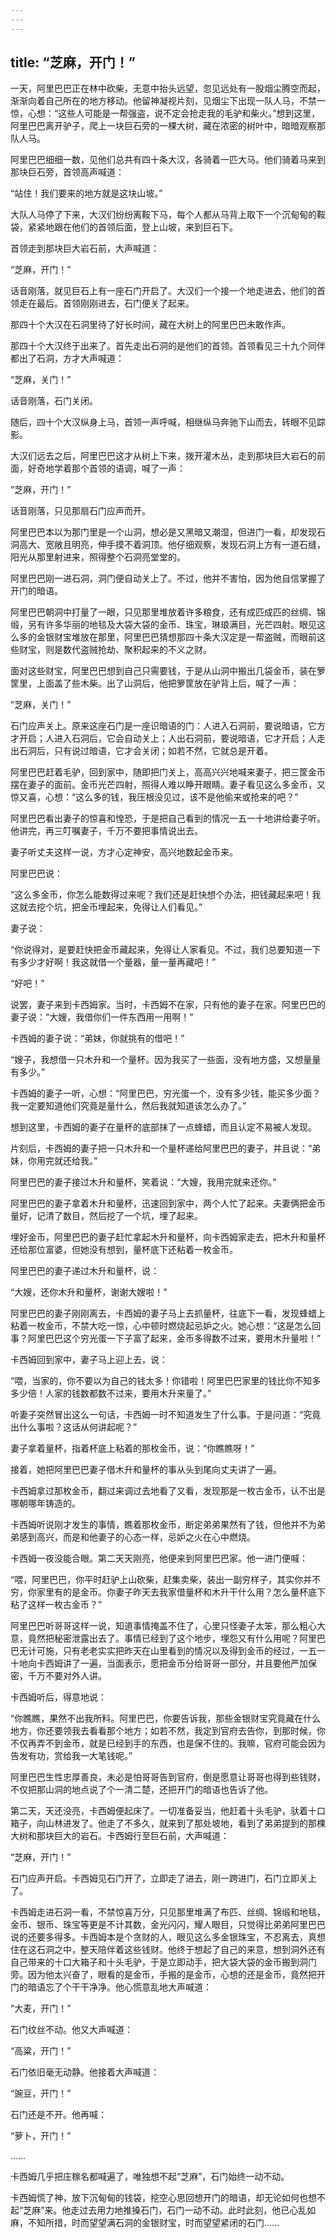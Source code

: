```yaml
---
---
---
```

title: “芝麻，开门！”
---




一天，阿里巴巴正在林中砍柴，无意中抬头远望，忽见远处有一股烟尘腾空而起，渐渐向着自己所在的地方移动。他留神凝视片刻，见烟尘下出现一队人马，不禁一惊，心想：“这些人可能是一帮强盗，说不定会抢走我的毛驴和柴火。”想到这里，阿里巴巴离开驴子，爬上一块巨石旁的一棵大树，藏在浓密的树叶中，暗暗观察那队人马。

阿里巴巴细细一数，见他们总共有四十条大汉，各骑着一匹大马。他们骑着马来到那块巨石旁，首领高声喊道：

“站住！我们要来的地方就是这块山坡。”

大队人马停了下来，大汉们纷纷离鞍下马，每个人都从马背上取下一个沉甸甸的鞍袋，紧紧地跟在他们的首领后面，登上山坡，来到巨石下。

首领走到那块巨大岩石前，大声喊道：

“芝麻，开门！”

话音刚落，就见巨石上有一座石门开启了。大汉们一个接一个地走进去，他们的首领走在最后。首领刚刚进去，石门便关了起来。

那四十个大汉在石洞里待了好长时间，藏在大树上的阿里巴巴未敢作声。

那四十个大汉终于出来了。首先走出石洞的是他们的首领。首领看见三十九个同伴都出了石洞，方才大声喊道：

“芝麻，关门！”

话音刚落，石门关闭。

随后，四十个大汉纵身上马，首领一声呼喊，相继纵马奔驰下山而去，转眼不见踪影。

大汉们远去之后，阿里巴巴这才从树上下来，拨开灌木丛，走到那块巨大岩石的前面，好奇地学着那个首领的语调，喊了一声：

“芝麻，开门！”

话音刚落，只见那扇石门应声而开。

阿里巴巴本以为那门里是一个山洞，想必是又黑暗又潮湿，但进门一看，却发现石洞高大、宽敞且明亮，伸手摸不着洞顶。他仔细观察，发现石洞上方有一道石缝，阳光从那里射进来，照得整个石洞亮堂堂的。

阿里巴巴刚一进石洞，洞门便自动关上了。不过，他并不害怕，因为他自信掌握了开门的暗语。

阿里巴巴朝洞中打量了一眼，只见那里堆放着许多粮食，还有成匹成匹的丝绸、锦缎，另有许多华丽的地毯及大袋大袋的金币、珠宝，琳琅满目，光芒四射。眼见这么多的金银财宝堆放在那里，阿里巴巴猜想那四十条大汉定是一帮盗贼，而眼前这些财宝，则是数代盗贼抢劫、聚积起来的不义之财。

面对这些财宝，阿里巴巴想到自己只需要钱，于是从山洞中搬出几袋金币，装在箩筐里，上面盖了些木柴。出了山洞后，他把箩筐放在驴背上后，喊了一声：

“芝麻，关门！”

石门应声关上。原来这座石门是一座识暗语的门：人进入石洞前，要说暗语，它方才开启；人进入石洞后，它会自动关上；人出石洞前，要说暗语，它才开启；人走出石洞后，只有说过暗语，它才会关闭；如若不然，它就总是开着。

阿里巴巴赶着毛驴，回到家中，随即把门关上，高高兴兴地喊来妻子，把三筐金币摆在妻子的面前。金币光芒四射，照得人难以睁开眼睛。妻子看见这么多金币，又惊又喜，心想：“这么多的钱，我压根没见过，该不是他偷来或抢来的吧？”

阿里巴巴看出妻子的惊喜和惶恐，于是把自己看到的情况一五一十地讲给妻子听。他讲完，再三叮嘱妻子，千万不要把事情说出去。

妻子听丈夫这样一说，方才心定神安，高兴地数起金币来。

阿里巴巴说：

“这么多金币，你怎么能数得过来呢？我们还是赶快想个办法，把钱藏起来吧！我这就去挖个坑，把金币埋起来，免得让人们看见。”

妻子说：

“你说得对，是要赶快把金币藏起来，免得让人家看见。不过，我们总要知道一下有多少才好啊！我这就借一个量器，量一量再藏吧！”

“好吧！”

说罢，妻子来到卡西姆家。当时，卡西姆不在家，只有他的妻子在家。阿里巴巴的妻子说：“大嫂，我借你们一件东西用一用啊！”

卡西姆的妻子说：“弟妹，你就挑有的借吧！”

“嫂子，我想借一只木升和一个量杯。因为我买了一些面，没有地方盛，又想量量有多少。”

卡西姆的妻子一听，心想：“阿里巴巴，穷光蛋一个，没有多少钱，能买多少面？我一定要知道他们究竟是量什么，然后我就知道该怎么办了。”

想到这里，卡西姆的妻子在量杯的底部抹了一点蜂蜡，而且认定不易被人发现。

片刻后，卡西姆的妻子把一只木升和一个量杯递给阿里巴巴的妻子，并且说：“弟妹，你用完就还给我。”

阿里巴巴的妻子接过木升和量杯，笑着说：“大嫂，我用完就来还你。”

阿里巴巴的妻子拿着木升和量杯，迅速回到家中，两个人忙了起来。夫妻俩把金币量好，记清了数目，然后挖了一个坑，埋了起来。

埋好金币，阿里巴巴的妻子赶忙拿起木升和量杯，向卡西姆家走去，把木升和量杯还给那位富婆，但她没有想到，量杯底下还粘着一枚金币。

阿里巴巴的妻子递过木升和量杯，说：

“大嫂，还你木升和量杯，谢谢大嫂啦！”

阿里巴巴的妻子刚刚离去，卡西姆的妻子马上去抓量杯，往底下一看，发现蜂蜡上粘着一枚金币，不禁大吃一惊，心中顿时燃烧起忌妒之火。她心想：“这是怎么回事？阿里巴巴这个穷光蛋一下子富了起来，金币多得数不过来，要用木升量啦！”

卡西姆回到家中，妻子马上迎上去，说：

“喂，当家的，你不要以为自己的钱太多！你错啦！阿里巴巴家里的钱比你不知多多少倍！人家的钱数都数不过来，要用木升来量了。”

听妻子突然冒出这么一句话，卡西姆一时不知道发生了什么事。于是问道：“究竟出什么事啦？这话从何讲起呢？”

妻子拿着量杯，指着杯底上粘着的那枚金币，说：“你瞧瞧呀！”

接着，她把阿里巴巴妻子借木升和量杯的事从头到尾向丈夫讲了一遍。

卡西姆拿过那枚金币，翻过来调过去地看了又看，发现那是一枚古金币，认不出是哪朝哪年铸造的。

卡西姆听说刚才发生的事情，瞧着那枚金币，断定弟弟果然有了钱，但他并不为弟弟感到高兴，而是和他妻子的心态一样，忌妒之火在心中燃烧。

卡西姆一夜没能合眼。第二天天刚亮，他便来到阿里巴巴家。他一进门便喊：

“喂，阿里巴巴，你平时赶驴上山砍柴，赶集卖柴，装出一副穷样子，其实你并不穷，你家里有的是金币。你妻子昨天去我家借量杯和木升干什么用？怎么量杯底下粘了这样一枚古金币？”

阿里巴巴听哥哥这样一说，知道事情掩盖不住了，心里只怪妻子太笨，那么粗心大意，竟然把秘密泄露出去了。事情已经到了这个地步，埋怨又有什么用呢？阿里巴巴无计可施，只有老老实实把昨天在山里看到的情况以及得到金币的经过，一五一十地向卡西姆讲了一遍，当面表示，愿把金币分给哥哥一部分，并且要他严加保密，千万不要对外人讲。

卡西姆听后，得意地说：

“你瞧瞧，果然不出我所料。阿里巴巴，你要告诉我，那些金银财宝究竟藏在什么地方，你还要领我去看看那个地方；如若不然，我定到官府去告你，到那时候，你不仅再弄不到金币，就是已经到手的东西，也是保不住的。我嘛，官府可能会因为告发有功，赏给我一大笔钱呢。”

阿里巴巴生性忠厚善良，未必是怕哥哥告到官府，倒是愿意让哥哥也得到些钱财，不仅把那山洞的地点说了个一清二楚，还把开门的暗语也告诉了他。

第二天，天还没亮，卡西姆便起床了。一切准备妥当，他赶着十头毛驴，驮着十口箱子，向山林进发了。他走了不多久，就来到了那处坡地，看到了弟弟提到的那棵大树和那块巨大的岩石。卡西姆行至巨石前，大声喊道：

“芝麻，开门！”

石门应声开启。卡西姆见石门开了，立即走了进去，刚一跨进门，石门立即关上了。

卡西姆走进石洞一看，不禁惊喜万分，只见那里堆满了布匹、丝绸、锦缎和地毯，金币、银币、珠宝等更是不计其数，金光闪闪，耀人眼目，只觉得比弟弟阿里巴巴说的还要多得多。卡西姆本是个贪财的人，眼见这么多金银珠宝，不忍离去，真想住在这石洞之中，整天陪伴着这些钱财。他终于想起了自己的来意，想到洞外还有自己带来的十口大箱子和十头毛驴，于是立即动手，把大袋大袋的金币搬到洞门旁。因为他太兴奋了，眼看的是金币，手搬的是金币，心想的还是金币，竟然把开门的暗语忘了个干干净净。他心慌意乱地大声喊道：

“大麦，开门！”

石门纹丝不动。他又大声喊道：

“高粱，开门！”

石门依旧毫无动静。他接着大声喊道：

“豌豆，开门！”

石门还是不开。他再喊：

“萝卜，开门！”

……

卡西姆几乎把庄稼名都喊遍了，唯独想不起“芝麻”，石门始终一动不动。

卡西姆慌了神，放下沉甸甸的钱袋，挖空心思回想开门的暗语，却无论如何也想不起“芝麻”来。他走过去用力地推搡石门，石门一动不动。此时此刻，他已心乱如麻，不知所措，时而望望满石洞的金银财宝，时而望望紧闭的石门……